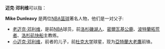 '''迈克·邓利维'''可以指：

'''Mike Dunleavy''' 是两位[[NBA|NBA]][[篮球|篮球]]著名人物，他们是一对父子:
*[[老迈克·邓利维|老迈克·邓利维]]，是前[[NBA|NBA]]球员，前[[洛杉磯湖人|洛杉磯湖人]]、[[密爾瓦基公鹿|密爾瓦基公鹿]]、[[波特蘭拓荒者|波特蘭拓荒者]]、[[洛杉矶快船|洛杉矶快船]]主教练。
*[[小迈克·邓利维|小迈克·邓利维]]，前者的儿子，前[[杜克大学|杜克大学]]球星，现为[[亞特蘭大老鷹|亞特蘭大老鷹]]前锋。

{{disambig|Cat=五字人名消歧义}}